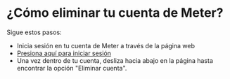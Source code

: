 # ¿Cómo eliminar tu cuenta de Meter?

Sigue estos pasos:

* Inicia sesión en tu cuenta de Meter a través de la página web  
* [Presiona aquí para iniciar sesión]( https://www.meterapp.co/en/signin)
* Una vez dentro de tu cuenta, desliza hacia abajo en la página hasta encontrar la opción "Eliminar cuenta".
